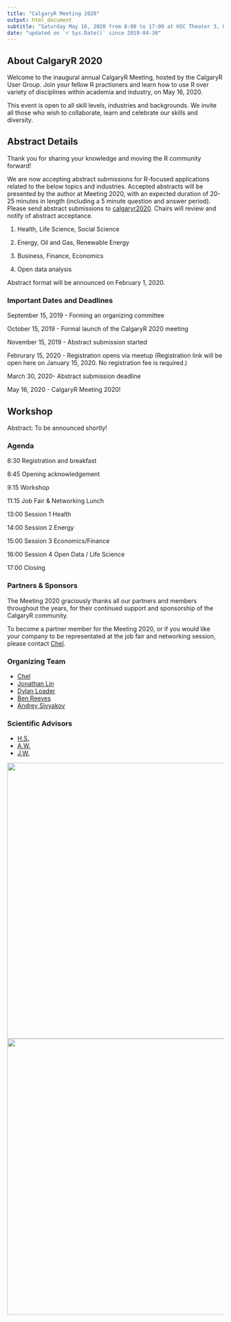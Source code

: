 ```yaml
---
title: "CalgaryR Meeting 2020"
output: html_document
subtitle: "Saturday May 16, 2020 from 8:00 to 17:00 at HSC Theater 3, University of Calgary"
date: "updated on `r Sys.Date()` since 2019-04-30"
---
```



## About CalgaryR 2020

Welcome to the inaugural annual CalgaryR Meeting, hosted by the CalgaryR User Group. Join your fellow R practioners and learn how to use R over variety of disciplines within academia and industry, on May 16, 2020.

This event is open to all skill levels, industries and backgrounds. We invite all those who wish to collaborate, learn and celebrate our skills and diversity.


## Abstract Details 

Thank you for sharing your knowledge and moving the R community forward!

We are now accepting abstract submissions for R-focused applications related to the below topics and industries. Accepted abstracts will be presented by the author at Meeting 2020, with an expected duration of 20-25 minutes in length (including a 5 minute question and answer period). Please send abstract submissions to [calgaryr2020](mailto:chelhee.lee@ucalgary.ca). Chairs will review and notify of abstract acceptance.

1. Health, Life Science, Social Science <!-- (Chair: Tarah Lynch) -->

2. Energy, Oil and Gas, Renewable Energy <!-- (Chair: Jose Fernandes) -->

3. Business, Finance, Economics <!-- (Chair: Kevin Rush) -->

4. Open data analysis <!-- (Chair: ) -->

Abstract format will be announced on February 1, 2020.


### Important Dates and Deadlines

September 15, 2019 - Forming an organizing committee

October 15, 2019 - Formal launch of the CalgaryR 2020 meeting 

November 15, 2019 - Abstract submission started 

Februrary 15, 2020 - Registration opens via meetup (Registration link will be open here on January 15, 2020.  No registration fee is required.)

March 30, 2020- Abstract submission deadline

May 16, 2020 - CalgaryR Meeting 2020!

## Workshop

Abstract: To be announced shortly!

### Agenda 

8:30 Registration and breakfast

8:45 Opening acknowledgement <!-- award to the invited speaker --> 

9:15 Workshop 

11:15 Job Fair & Networking Lunch <!-- (by Andrey Sivyakov) --> 

13:00 Session 1 Health 

14:00 Session 2 Energy 

15:00 Session 3 Economics/Finance 

16:00 Session 4 Open Data / Life Science 

17:00 Closing 


### Partners & Sponsors 

The Meeting 2020 graciously thanks all our partners and members throughout the years, for their continued support and sponsorship of the CalgaryR community.

To become a partner member for the Meeting 2020, or if you would like your company to be representated at the job fair and networking session, please contact [Chel](mailto:chelhee.lee@ucalgary.ca). 

### Organizing Team 

* [Chel](mailto:chelhee.lee@ucalgary.ca)
* [Jonathan Lin](mailto:hello@jonlin.ca)
* [Dylan Loader](mailto:dylan.loader1@ucalgary.ca)
* [Ben Reeves](mailto:breeves@viewpointgroup.ca)
* [Andrey Sivyakov](mailto:asivyakov@suncor.com)

### Scientific Advisors

* [H.S.](mailto:) <!-- Hua Shen, Professor, Mathematics and Statistics, UC --> 
* [A.W.](mailto:) <!-- Alex Whalley, Professor, Economics, UC --> 
* [J.W.](mailto:) <!--Jingjing Wu?  Ryan Hum? --> 

<!--

Included with your registration fee is:

- Breakfast and Lunch
- Morning workshop
- Afternoon sessions

-->


[![](./img/ucchi.jpg){width=640px}](https://cumming.ucalgary.ca/centres/centre-health-informatics){target="_blank"} 
[![](./img/ucbc.jpg){width=640px}](https://obrieniph.ucalgary.ca/research/centres-programs-research-groups-and-units/biostatistics-centre-ucbc){target="_blank"} </b>  </font>
